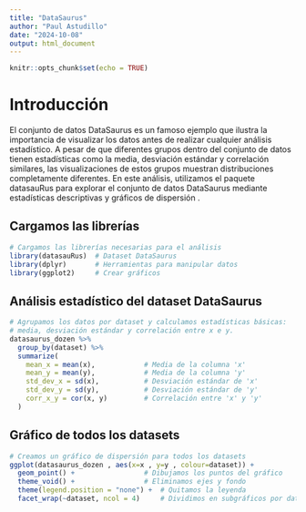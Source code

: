 ```yaml
---
title: "DataSaurus"
author: "Paul Astudillo"
date: "2024-10-08"
output: html_document
---
```


```r
knitr::opts_chunk$set(echo = TRUE)
```

# Introducción

El conjunto de datos DataSaurus es un famoso ejemplo que ilustra la importancia de visualizar los datos antes de realizar cualquier análisis estadístico. A pesar de que diferentes grupos dentro del conjunto de datos tienen estadísticas como la media, desviación estándar y correlación similares, las visualizaciones de estos grupos muestran distribuciones completamente diferentes. En este análisis, utilizamos el paquete datasauRus para explorar el conjunto de datos DataSaurus mediante estadísticas descriptivas y gráficos de dispersión .

## Cargamos las librerías

```r
# Cargamos las librerías necesarias para el análisis
library(datasauRus)  # Dataset DataSaurus
library(dplyr)       # Herramientas para manipular datos
library(ggplot2)     # Crear gráficos

```

## Análisis estadístico del dataset DataSaurus

```r
# Agrupamos los datos por dataset y calculamos estadísticas básicas:
# media, desviación estándar y correlación entre x e y.
datasaurus_dozen %>%
  group_by(dataset) %>%
  summarize(
    mean_x = mean(x),            # Media de la columna 'x'
    mean_y = mean(y),            # Media de la columna 'y'
    std_dev_x = sd(x),           # Desviación estándar de 'x'
    std_dev_y = sd(y),           # Desviación estándar de 'y'
    corr_x_y = cor(x, y)         # Correlación entre 'x' y 'y'
  )

```

## Gráfico de todos los datasets

```r
# Creamos un gráfico de dispersión para todos los datasets
ggplot(datasaurus_dozen , aes(x=x , y=y , colour=dataset)) +
  geom_point() +                 # Dibujamos los puntos del gráfico
  theme_void() +                 # Eliminamos ejes y fondo
  theme(legend.position = "none") +  # Quitamos la leyenda
  facet_wrap(~dataset, ncol = 4)     # Dividimos en subgráficos por dataset

```
